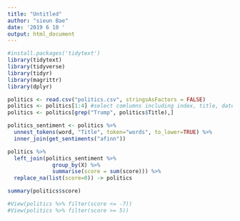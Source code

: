 ```yaml
---
title: "Untitled"
author: "sieun Bae"
date: '2019 6 10 '
output: html_document
---
```


```r
#install.packages('tidytext')
library(tidytext)
library(tidyverse)
library(tidyr)
library(magrittr)
library(dplyr)
```

```r
politics <- read.csv("politics.csv", stringsAsFactors = FALSE)
politics <- politics[1:4] #select comlumns including index, title, date, time 
politics <- politics[grep("Trump", politics$Title),]

politics_sentiment <- politics %>%
  unnest_tokens(word, "Title", token="words", to_lower=TRUE) %>%
  inner_join(get_sentiments("afinn"))

politics %>%
  left_join(politics_sentiment %>%
              group_by(X) %>%
              summarise(score = sum(score))) %>%
  replace_na(list(score=0)) -> politics

summary(politics$score)

#View(politics %>% filter(score <= -7))
#View(politics %>% filter(score >= 5))



```

